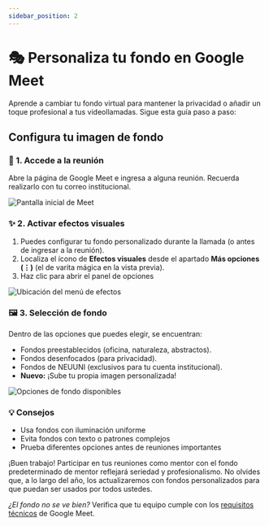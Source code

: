 ```yaml
---
sidebar_position: 2
---
```


# 🎭 Personaliza tu fondo en Google Meet

Aprende a cambiar tu fondo virtual para mantener la privacidad o añadir un toque profesional a tus videollamadas. Sigue esta guía paso a paso:

## Configura tu imagen de fondo
### 📲 1. Accede a la reunión
 Abre la página de Google Meet e ingresa a alguna reunión. Recuerda realizarlo con
 tu correo institucional.

![Pantalla inicial de Meet](./img/ima.visual.jpg)

### ✨ 2. Activar efectos visuales
 1. Puedes configurar tu fondo personalizado durante la llamada
 (o antes de ingresar a la reunión).
 2. Localiza el ícono de **Efectos visuales** desde el apartado **Más opciones (⋮)** 
 (el de varita mágica en la vista previa).
 3. Haz clic para abrir el panel de opciones

![Ubicación del menú de efectos](./img/ima.visual1.jpg)

### 🖼️ 3. Selección de fondo
Dentro de las opciones que puedes elegir, se encuentran:
 - Fondos preestablecidos (oficina, naturaleza, abstractos).
 - Fondos desenfocados (para privacidad).
 - Fondos de NEUUNI (exclusivos para tu cuenta institucional).
 - **Nuevo:** ¡Sube tu propia imagen personalizada!

![Opciones de fondo disponibles](./img/ima.visual2.jpg)

### 💡 Consejos
 - Usa fondos con iluminación uniforme
 - Evita fondos con texto o patrones complejos
 - Prueba diferentes opciones antes de reuniones importantes

¡Buen trabajo! Participar en tus reuniones como mentor con el fondo predeterminado de mentor
reflejará seriedad y profesionalismo. No olvides que, a lo largo del año, los actualizaremos
con fondos personalizados para que puedan ser usados por todos ustedes.

*¿El fondo no se ve bien?* Verifica que tu equipo cumple con los [requisitos técnicos](#) de Google Meet.
